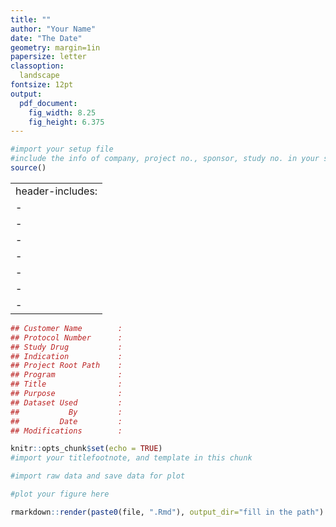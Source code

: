 ```yaml
---
title: ""
author: "Your Name"
date: "The Date"
geometry: margin=1in
papersize: letter
classoption:
  landscape
fontsize: 12pt
output:
  pdf_document:
    fig_width: 8.25
    fig_height: 6.375
---  
```

 
```r
#import your setup file
#include the info of company, project no., sponsor, study no. in your setup file
source()
```

    
---
header-includes:
- \usepackage{fancyhdr}
- \pagestyle{fancy}
- \fancyhead[L]{`r company`\\Project No. `r projectNo`}
- \fancyhead[R]{Sponsor:`r sponsor`\\Study No. `r studyNo`}
- \fancyfoot[L]{\today}
- \fancyfoot[C]{`r note`}
- \fancyfoot[R]{\thepage}
---

```r
## Customer Name        :
## Protocol Number      :
## Study Drug           :
## Indication           :
## Project Root Path    :
## Program              :
## Title                :
## Purpose              :
## Dataset Used         :
##           By         :
##         Date         :
## Modifications        :
```



```r
knitr::opts_chunk$set(echo = TRUE)
#import your titlefootnote, and template in this chunk

```


```r
#import raw data and save data for plot

```

```r
#plot your figure here

```




```r
rmarkdown::render(paste0(file, ".Rmd"), output_dir="fill in the path")
```

